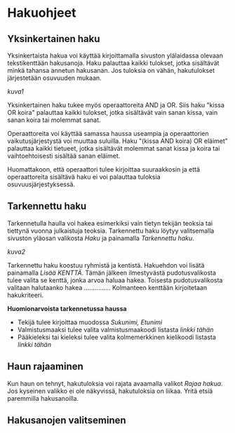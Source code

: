 # Hakuohjeet

## Yksinkertainen haku
Yksinkertaista hakua voi käyttää kirjoittamalla sivuston ylälaidassa olevaan tekstikenttään hakusanoja. Haku palauttaa kaikki tulokset, jotka sisältävät minkä tahansa annetun hakusanan. Jos tuloksia on vähän, hakutulokset järjestetään osuvuuden mukaan.

*kuva1*

Yksinkertainen haku tukee myös operaattoreita AND ja OR. Siis haku "kissa OR koira" palauttaa kaikki tulokset, jotka sisältävät vain sanan kissa, vain sanan koira tai molemmat sanat.

Operaattoreita voi käyttää samassa haussa useampia ja operaattorien vaikutusjärjestystä voi muuttaa suluilla. Haku "(kissa AND koira) OR eläimet" palauttaa kaikki tietueet, jotka sisältävät molemmat sanat kissa ja koira tai vaihtoehtoisesti sisältää sanan eläimet.

Huomattakoon, että operaattori tulee kirjoittaa suuraakkosin ja että operaattoreita sisältävä haku ei voi palauttaa tuloksia osuvuusjärjestyksessä.

## Tarkennettu haku
Tarkennetulla haulla voi hakea esimerkiksi vain tietyn tekijän teoksia tai tiettynä vuonna julkaistuja teoksia. Tarkennettu haku löytyy valitsemalla sivuston yläosan valikosta *Haku* ja painamalla *Tarkennettu haku*.

*kuva2*

Tarkennettu haku koostuu ryhmistä ja kentistä. Hakuehdon voi lisätä painamalla *Lisää KENTTÄ*. Tämän jälkeen ilmestyvästä pudotusvalikosta tulee valita se kenttä, jonka arvoa haluaa hakea. Toisesta pudotusvalikosta valitaan halutaanko hakea ............... Kolmanteen kenttään kirjoitetaan hakukriteeri.

**Huomionarvoista tarkennetussa haussa**
* Tekijä tulee kirjoittaa muodossa *Sukunimi, Etunimi*
* Valmistusmaaksi tulee valita valmistusmaakoodi listasta *linkki tähän*
* Pääkieleksi tai kieleksi tulee valita kolmemerkkinen kielikoodi listasta *linkki tähän*

## Haun rajaaminen
Kun haun on tehnyt, hakutuloksia voi rajata avaamalla valikot *Rajaa hakua*. Jos kyseinen valikko ei ole näkyvissä, hakutuloksia on liikaa. Yritä etsiä paremmilla hakusanoilla.

## Hakusanojen valitseminen